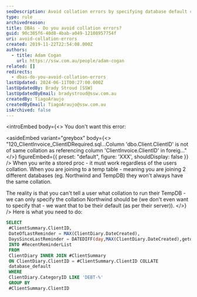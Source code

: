 ```yaml
---
seoDescription: Avoid collation errors by specifying database default collation when joining tables or creating temporary tables.
type: rule
archivedreason:
title: DBAs - Do you avoid collation errors?
guid: 90c305f6-40d8-4bab-a049-12108957754f
uri: avoid-collation-errors
created: 2019-11-22T22:54:08.000Z
authors:
  - title: Adam Cogan
    url: https://ssw.com.au/people/adam-cogan
related: []
redirects:
  - dbas-do-you-avoid-collation-errors
lastUpdated: 2024-06-11T00:27:00.000Z
lastUpdatedBy: Brady Stroud [SSW]
lastUpdatedByEmail: bradystroud@ssw.com.au
createdBy: TiagoAraujo
createdByEmail: TiagoAraujo@ssw.com.au
isArchived: false
---
```


<introEmbed
  body={<>
You don't want this error:

<asideEmbed
  variant="greybox"
  body={<>
    "120_ClientInvoice_ClientIDRequired.sql...Column 'dbo.Client.ClientID' is not of same collation as referencing column 'ClientInvoice.ClientID' in foreig..."
  </>}
  figureEmbed={{
    preset: "default",
    figure: 'XXX',
    shouldDisplay: false
  }}
/>
When you write a stored proc - it must work regardless of the users collation. When you are joining to a temp table - meaning you are joining 2 different databases (eg. Northwind and TempDB) they won't always have the same collation.

The reality is that you can't tell a user what collation to run their TempDB - we can only specify the collation Northwind should be (we don't even want to specify that - we want that to be their default (as per their server)).
  </>}
/>
Here is what you need to do:

```sql
SELECT
 #ClientSummary.ClientID,
 DateOfLastReminder = MAX(ClientDiary.DateCreated),
 DaysSinceLastReminder = DATEDIFF(day,MAX(ClientDiary.DateCreated),getdate())
 INTO #RecentReminderList
 FROM
 ClientDiary INNER JOIN #ClientSummary
 ON ClientDiary.ClientID = #ClientSummary.ClientID COLLATE
 database_default
 WHERE
 ClientDiary.CategoryID LIKE 'DEBT-%'
 GROUP BY
 #ClientSummary.ClientID
```
